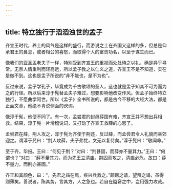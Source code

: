 ```yaml
---
---
---
```

title: 特立独行于滔滔浊世的孟子
---




齐宣王时代，养士的风气是这样的盛行，而游说之士在齐国又这样的多，但总是仰承君王的鼻息，或者相公的喜怒，而取得个人的富贵功名，以至于谋生而已。

像我们的亚圣孟老夫子一样，特别受到齐宣王的重视而处处待之以礼，确是异乎寻常。无奈人情重利而轻高远，所以孟子教之以仁义之道，齐宣王不是不知道，实在是做不到。这也是孟子所说的“非不能也，是不为也”。

反过来说，孟子学孔子，毕竟成为千古歌颂的圣人，这也就是孟子知其不可为而为之的行径。所以后来淳于髡替孟夫子难过，想要影响他改变作风。但孟子始终特立独行，不愿曲学阿世。所以《孟子》全书所说的，都是古今不移的大经大法，都是正面文章，他绝不肯说侧面的谀词。

像淳于髡，他便不同了。有一次，孟尝君的封邑薛国有难，齐宣王并不想出兵相救。结果，淳于髡一片滑稽说词，又打动了齐宣王救薛的心思了。

孟尝君在薛，荆人攻之，淳于髡为齐使于荆还，反过薛，而孟尝君令人礼貌而亲郊迎之。谓淳于髡曰：“荆人攻薛，夫子弗忧，文无以复侍矣。”淳于髡曰：“敬闻命。”

至于齐，毕报。王曰：“何见于荆？”对曰：“荆甚固，而薛亦不量其力。”王曰：“何谓也？”对曰：“薛不量其力，而为先王立清庙。荆固而攻之，清庙必危。故曰：薛不量力，而荆亦甚固。”

齐王和其颜色，曰：“，先君之庙在焉，疾兴兵救之。”颠蹶之请，望拜之谒，虽得则薄矣。善说者，陈其势，言其方，人之急也。若自在隘窘之中，岂用强力攻哉。